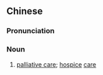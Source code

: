 {{also|临终关怀}}
==Chinese==
{{zh-forms|s=临终关怀|type=22}}
{{wikipedia|lang=zh}}

===Pronunciation===
{{zh-pron
|m=línzhōng guānhuái
|c=lam4 zung1 gwaan1 waai4
|cat=n
}}

===Noun===
{{zh-noun}}

# {{lb|zh|medicine}} [[palliative care]]; [[hospice]] [[care]]